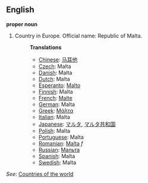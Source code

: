 ==English==

'''proper noun'''

# Country in Europe. Official name: Republic of Malta.
#:'''Translations'''
#:*[[Chinese]]: [[马耳他]]
#:*[[Czech]]: Malta
#:*[[Danish]]: Malta
#:*[[Dutch]]: Malta
#:*[[Esperanto]]: [[Malto]]
#:*[[Finnish]]: Malta
#:*[[French]]: [[Malte]]
#:*[[German]]: Malta
#:*[[Greek]]: [[Μάλτα]]
#:*[[Italian]]: Malta
#:*[[Japanese]]: [[マルタ]], [[マルタ共和国]]
#:*[[Polish]]: Malta
#:*[[Portuguese]]: Malta
#:*[[Romanian]]: [[Malta]] ''f''
#:*[[Russian]]: [[Мальта]]
#:*[[Spanish]]: Malta
#:*[[Swedish]]: Malta

''See'': [[Countries of the world]]